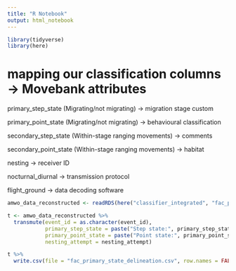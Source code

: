 ```yaml
---
title: "R Notebook"
output: html_notebook
---
```


```r
library(tidyverse)
library(here)
```

# mapping our classification columns -> Movebank attributes

primary_step_state (Migrating/not migrating) -> migration stage custom

primary_point_state (Migrating/not migrating) -> behavioural classification

secondary_step_state (Within-stage ranging movements) -> comments

secondary_point_state (Within-stage ranging movements) -> habitat

nesting -> receiver ID

nocturnal_diurnal -> transmission protocol

flight_ground -> data decoding software

```r
amwo_data_reconstructed <- readRDS(here("classifier_integrated", "fac_primary_state_delineation.rds"))

t <- amwo_data_reconstructed %>%
  transmute(event_id = as.character(event_id), 
            primary_step_state = paste("Step state:", primary_step_state), 
            primary_point_state = paste("Point state:", primary_point_state),
            nesting_attempt = nesting_attempt)

t %>%
  write.csv(file = "fac_primary_state_delineation.csv", row.names = FALSE, quote = FALSE)
```
